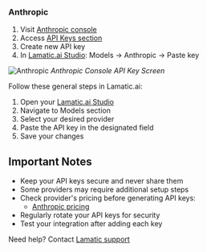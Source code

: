 [Anthropic console]: https://console.anthropic.com
[Anthropic keys]: https://console.anthropic.com/settings/keys
[Anthropic docs]: https://docs.anthropic.com
[Anthropic pricing]: https://www.anthropic.com/pricing

[Lamatic.ai Studio]: https://studio.lamatic.ai
[Lamatic support]: https://support.lamatic.ai

### Anthropic
1. Visit [Anthropic console]
2. Access [API Keys section][Anthropic keys]
3. Create new API key
4. In [Lamatic.ai Studio]: Models → Anthropic → Paste key

![Anthropic](/assets/anthropic-api-image.png)
*Anthropic Console API Key Screen*

Follow these general steps in Lamatic.ai:
1. Open your [Lamatic.ai Studio]
2. Navigate to Models section
3. Select your desired provider
4. Paste the API key in the designated field
5. Save your changes

## Important Notes
- Keep your API keys secure and never share them
- Some providers may require additional setup steps
- Check provider's pricing before generating API keys:
  - [Anthropic pricing]
- Regularly rotate your API keys for security
- Test your integration after adding each key


Need help? Contact [Lamatic support]